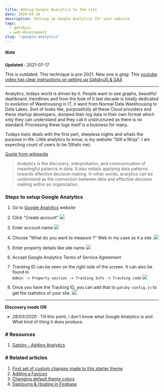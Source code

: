 ```yaml
---
title: Adding Google Analytics to the site
date: 2020-03-16
description: Setting up Google Analytics for your website
tags:
  - gatsbyjs
  - web-development  
slug: "/google-analytics"
---
```


##### Note 
**Updated** : 2021-07-17    

This is outdated. This technique is pre-2021. New one is *gtag*. This [youtube video has clear instructions on setting up GatsbyJS & GA4](https://www.youtube.com/watch?v=Dwi99jtl3Fs) 

* * * 

Analytics, todays world is driven by it. People want to see graphs, beautiful dashboard, trendlines and from the look of it last decade is totally dedicated to evolution of Warehousing in IT, it went from Normal Data Warehousing to Data Lakes. Sort of looks like, purposefully all these Cloud providers and these startup developers, dumped their log data in their own format which only they can understand and they call it unstructured as there is no standard. Processing these logs itself is a business for many. 

Todays topic deals with the first part, sleepless nights and whats the purpose in life. Little analytics to know, is my website "Still a Ninja". I am expecting count of users to be 1(thats me). 

[Quote from wikipedia](https://en.wikipedia.org/wiki/Analytics)
> Analytics is the discovery, interpretation, and communication of meaningful patterns in data. It also entails applying data patterns towards effective decision making. In other words, analytics can be understood as the connection between data and effective decision making within an organization.


### Steps to setup Google Analytics

1. Go to [Google Analytics](https://analytics.google.com/) website

1. Click "Create account"
![](./GA1.PNG)

1. Enter account name
![](./GA2.PNG)

1. Choose "What do you want to measure ?" Web in my case as it a site. 
![](./GA3.PNG)

1. Enter property details like site name
![](./GA4.PNG)

1. Accept Google Analytics Terms of Service Agreement

1. Tracking ID can be seen on the right side of the screen. It can also be found in     
  `Admin -> Property section -> Tracking Info -> Tracking code`
![](./GA5.PNG)

1. Once you have the Tracking ID, you can add that to `gatsby-config.js` to get the statistics of your site. 
![](./GA6.PNG)

---
**Discovery mode ON**    

* *28/03/2020* : Till this point, i don't know what Google Analytics is and What kind of thing it does produce.

### # Resources 
1. [Gatsby - Adding Analytics](https://www.gatsbyjs.org/docs/adding-analytics/)

### # Related articles
1. [First set of custom changes made to this starter theme](../shadowing-and-non-shadowing)
1. [Adding a Favicon](../adding-favicon-to-gatsby)
1. [Changing default theme colors](../changing-gatsby-colors-manually)
1. [Deploying & Hosting in Firebase](../deploying-and-hosting-gatsby-site-in-firebase)
